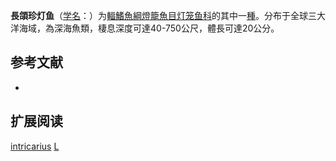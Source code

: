{{Speciesbox
| name = 長頜珍灯鱼
| status = NE
| status_system = IUCN3.1
| image = Lampanyctus intricarius серия.jpg
| genus = Lampanyctus
| species = intricarius
| authority = [[Tåning|Tåning]], 1928
| synonyms = *''Serpa conspicua''<br /><small>Whitley, 1936</small>
}}

'''長頜珍灯鱼'''（[[学名|学名]]：{{lang|la|''Lampanyctus intricarius''}}）为[[輻鰭魚綱|輻鰭魚綱]][[燈籠魚目|燈籠魚目]][[灯笼鱼科|灯笼鱼科]]的其中一[[種|種]]。分布于全球三大洋海域，為深海魚類，棲息深度可達40-750公尺，體長可達20公分。

== 参考文献 ==
{{refbegin}}
*{{FishBase_species|genus=Lampanyctus|species=intricarius|year=2012|month=2}}
{{refend}}

== 扩展阅读 ==
{{refbegin}}
{{wikispecies-inline|Lampanyctus intricarius|長頜珍灯鱼}}
{{refend}}
{{Taxonbar|from=Q1109290}}

[[Category:珍灯鱼属|intricarius]]
[[Category:1928年描述的魚類|L]]


{{灯笼鱼目小作品}}